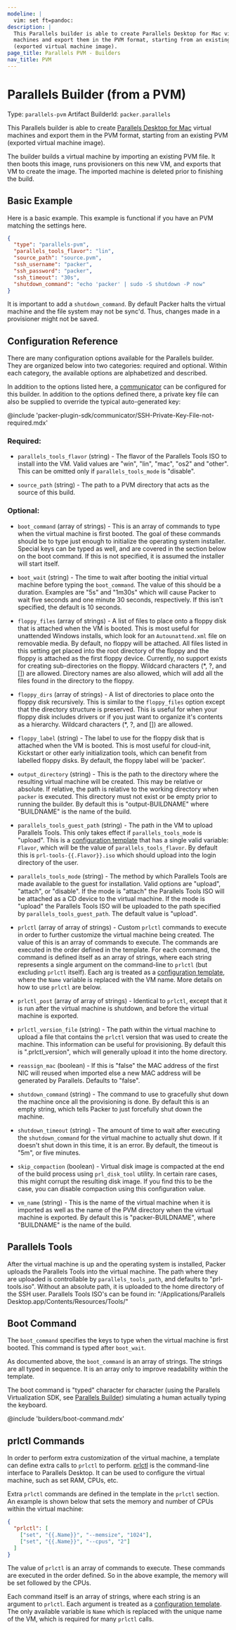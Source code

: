 ```yaml
---
modeline: |
  vim: set ft=pandoc:
description: |
  This Parallels builder is able to create Parallels Desktop for Mac virtual
  machines and export them in the PVM format, starting from an existing PVM
  (exported virtual machine image).
page_title: Parallels PVM - Builders
nav_title: PVM
---
```


# Parallels Builder (from a PVM)

Type: `parallels-pvm`
Artifact BuilderId: `packer.parallels`

This Parallels builder is able to create [Parallels Desktop for
Mac](https://www.parallels.com/products/desktop/) virtual machines and export
them in the PVM format, starting from an existing PVM (exported virtual machine
image).

The builder builds a virtual machine by importing an existing PVM file. It then
boots this image, runs provisioners on this new VM, and exports that VM to
create the image. The imported machine is deleted prior to finishing the build.

## Basic Example

Here is a basic example. This example is functional if you have an PVM matching
the settings here.

```json
{
  "type": "parallels-pvm",
  "parallels_tools_flavor": "lin",
  "source_path": "source.pvm",
  "ssh_username": "packer",
  "ssh_password": "packer",
  "ssh_timeout": "30s",
  "shutdown_command": "echo 'packer' | sudo -S shutdown -P now"
}
```

It is important to add a `shutdown_command`. By default Packer halts the virtual
machine and the file system may not be sync'd. Thus, changes made in a
provisioner might not be saved.

## Configuration Reference

There are many configuration options available for the Parallels builder. They
are organized below into two categories: required and optional. Within each
category, the available options are alphabetized and described.

In addition to the options listed here, a
[communicator](/docs/templates/legacy_json_templates/communicator) can be configured for this
builder. In addition to the options defined there, a private key file
can also be supplied to override the typical auto-generated key:

@include 'packer-plugin-sdk/communicator/SSH-Private-Key-File-not-required.mdx'

### Required:

- `parallels_tools_flavor` (string) - The flavor of the Parallels Tools ISO to
  install into the VM. Valid values are "win", "lin", "mac", "os2"
  and "other". This can be omitted only if `parallels_tools_mode`
  is "disable".

- `source_path` (string) - The path to a PVM directory that acts as the source
  of this build.

### Optional:

- `boot_command` (array of strings) - This is an array of commands to type
  when the virtual machine is first booted. The goal of these commands should
  be to type just enough to initialize the operating system installer. Special
  keys can be typed as well, and are covered in the section below on the
  boot command. If this is not specified, it is assumed the installer will
  start itself.

- `boot_wait` (string) - The time to wait after booting the initial virtual
  machine before typing the `boot_command`. The value of this should be
  a duration. Examples are "5s" and "1m30s" which will cause Packer to wait
  five seconds and one minute 30 seconds, respectively. If this isn't
  specified, the default is 10 seconds.

- `floppy_files` (array of strings) - A list of files to place onto a floppy
  disk that is attached when the VM is booted. This is most useful for
  unattended Windows installs, which look for an `Autounattend.xml` file on
  removable media. By default, no floppy will be attached. All files listed in
  this setting get placed into the root directory of the floppy and the floppy
  is attached as the first floppy device. Currently, no support exists for
  creating sub-directories on the floppy. Wildcard characters (\*, ?,
  and \[\]) are allowed. Directory names are also allowed, which will add all
  the files found in the directory to the floppy.

- `floppy_dirs` (array of strings) - A list of directories to place onto
  the floppy disk recursively. This is similar to the `floppy_files` option
  except that the directory structure is preserved. This is useful for when
  your floppy disk includes drivers or if you just want to organize it's
  contents as a hierarchy. Wildcard characters (\*, ?, and \[\]) are allowed.

- `floppy_label` (string) - The label to use for the floppy disk that
  is attached when the VM is booted. This is most useful for cloud-init,
  Kickstart or other early initialization tools, which can benefit from labelled floppy disks.
  By default, the floppy label will be 'packer'.

- `output_directory` (string) - This is the path to the directory where the
  resulting virtual machine will be created. This may be relative or absolute.
  If relative, the path is relative to the working directory when `packer`
  is executed. This directory must not exist or be empty prior to running
  the builder. By default this is "output-BUILDNAME" where "BUILDNAME" is the
  name of the build.

- `parallels_tools_guest_path` (string) - The path in the VM to upload
  Parallels Tools. This only takes effect if `parallels_tools_mode`
  is "upload". This is a [configuration
  template](/docs/templates/legacy_json_templates/engine) that has a single
  valid variable: `Flavor`, which will be the value of
  `parallels_tools_flavor`. By default this is `prl-tools-{{.Flavor}}.iso`
  which should upload into the login directory of the user.

- `parallels_tools_mode` (string) - The method by which Parallels Tools are
  made available to the guest for installation. Valid options are "upload",
  "attach", or "disable". If the mode is "attach" the Parallels Tools ISO will
  be attached as a CD device to the virtual machine. If the mode is "upload"
  the Parallels Tools ISO will be uploaded to the path specified by
  `parallels_tools_guest_path`. The default value is "upload".

- `prlctl` (array of array of strings) - Custom `prlctl` commands to execute
  in order to further customize the virtual machine being created. The value
  of this is an array of commands to execute. The commands are executed in the
  order defined in the template. For each command, the command is defined
  itself as an array of strings, where each string represents a single
  argument on the command-line to `prlctl` (but excluding `prlctl` itself).
  Each arg is treated as a [configuration
  template](/docs/templates/legacy_json_templates/engine), where the `Name`
  variable is replaced with the VM name. More details on how to use `prlctl`
  are below.

- `prlctl_post` (array of array of strings) - Identical to `prlctl`, except
  that it is run after the virtual machine is shutdown, and before the virtual
  machine is exported.

- `prlctl_version_file` (string) - The path within the virtual machine to
  upload a file that contains the `prlctl` version that was used to create
  the machine. This information can be useful for provisioning. By default
  this is ".prlctl_version", which will generally upload it into the
  home directory.

- `reassign_mac` (boolean) - If this is "false" the MAC address of the first
  NIC will reused when imported else a new MAC address will be generated
  by Parallels. Defaults to "false".

- `shutdown_command` (string) - The command to use to gracefully shut down the
  machine once all the provisioning is done. By default this is an empty
  string, which tells Packer to just forcefully shut down the machine.

- `shutdown_timeout` (string) - The amount of time to wait after executing the
  `shutdown_command` for the virtual machine to actually shut down. If it
  doesn't shut down in this time, it is an error. By default, the timeout is
  "5m", or five minutes.

- `skip_compaction` (boolean) - Virtual disk image is compacted at the end of
  the build process using `prl_disk_tool` utility. In certain rare cases, this
  might corrupt the resulting disk image. If you find this to be the case,
  you can disable compaction using this configuration value.

- `vm_name` (string) - This is the name of the virtual machine when it is
  imported as well as the name of the PVM directory when the virtual machine
  is exported. By default this is "packer-BUILDNAME", where "BUILDNAME" is the
  name of the build.

## Parallels Tools

After the virtual machine is up and the operating system is installed, Packer
uploads the Parallels Tools into the virtual machine. The path where they are
uploaded is controllable by `parallels_tools_path`, and defaults to
"prl-tools.iso". Without an absolute path, it is uploaded to the home directory
of the SSH user. Parallels Tools ISO's can be found in: "/Applications/Parallels
Desktop.app/Contents/Resources/Tools/"

## Boot Command

The `boot_command` specifies the keys to type when the virtual machine is first
booted. This command is typed after `boot_wait`.

As documented above, the `boot_command` is an array of strings. The strings are
all typed in sequence. It is an array only to improve readability within the
template.

The boot command is "typed" character for character (using the Parallels
Virtualization SDK, see [Parallels Builder](/docs/builders/parallels))
simulating a human actually typing the keyboard.

@include 'builders/boot-command.mdx'

## prlctl Commands

In order to perform extra customization of the virtual machine, a template can
define extra calls to `prlctl` to perform.
[prlctl](http://download.parallels.com/desktop/v9/ga/docs/en_US/Parallels%20Command%20Line%20Reference%20Guide.pdf)
is the command-line interface to Parallels Desktop. It can be used to configure
the virtual machine, such as set RAM, CPUs, etc.

Extra `prlctl` commands are defined in the template in the `prlctl` section. An
example is shown below that sets the memory and number of CPUs within the
virtual machine:

```json
{
  "prlctl": [
    ["set", "{{.Name}}", "--memsize", "1024"],
    ["set", "{{.Name}}", "--cpus", "2"]
  ]
}
```

The value of `prlctl` is an array of commands to execute. These commands are
executed in the order defined. So in the above example, the memory will be set
followed by the CPUs.

Each command itself is an array of strings, where each string is an argument to
`prlctl`. Each argument is treated as a [configuration
template](/docs/templates/legacy_json_templates/engine). The only available
variable is `Name` which is replaced with the unique name of the VM, which is
required for many `prlctl` calls.
